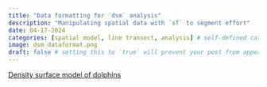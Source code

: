```yaml
---
title: "Data formatting for `dsm` analysis"
description: "Manipulating spatial data with `sf` to segment effort"
date: 04-17-2024
categories: [spatial model, line transect, analysis] # self-defined categories
image: dsm_dataformat.png
draft: false # setting this to `true` will prevent your post from appearing on your listing page until you're ready!
---
```


[Density surface model of dolphins](https://distancedevelopment.github.io/dsm/articles/data_format/dsm-data-formatting.html)